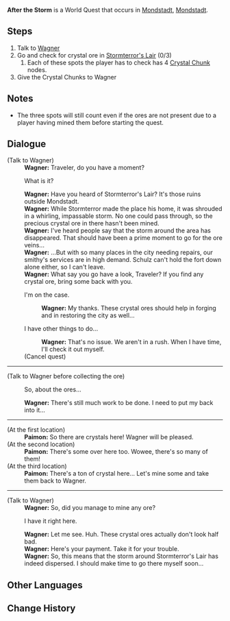 {{Quest Infobox
|id            = 70821
|type          = World
|region        = Mondstadt
|area          = Starfell Valley
|summary       = [[Wagner]] asks the Traveler to help him find some [[Crystal Chunk|crystal chunks]] in [[Stormterror's Lair]].
|requirement   = Complete [[Song of the Dragon and Freedom]]
|startLocation = [[City of Mondstadt|Mondstadt]], [[Mondstadt]]
|exp           = 100
|mora          = 20,000
|rep           = Mondstadt
|repAmt        = 20
|other         = {{Card|Crystal Chunk|12}}
|characters    = Wagner; Paimon; Traveler
}}
'''After the Storm''' is a World Quest that occurs in [[City of Mondstadt|Mondstadt]], [[Mondstadt]].
==Steps==
# Talk to [[Wagner]]
# Go and check for crystal ore in [[Stormterror's Lair]] (0/3)
## Each of these spots the player has to check has 4 [[Crystal Chunk]] nodes.
# Give the Crystal Chunks to Wagner

==Notes==
*The three spots will still count even if the ores are not present due to a player having mined them before starting the quest.

==Dialogue==
{{Quest Description|After [[Dvalin]] was cleansed, access to Stormterror's Lair has been restored. [[Wagner]] would like to go there to look for precious Crystal Ore...}}
{{Dialogue start}}
;(Talk to Wagner)
:'''Wagner:''' Traveler, do you have a moment?
:{{DIcon}} What is it?
:'''Wagner:''' Have you heard of Stormterror's Lair? It's those ruins outside Mondstadt.
:'''Wagner:''' While Stormterror made the place his home, it was shrouded in a whirling, impassable storm. No one could pass through, so the precious crystal ore in there hasn't been mined.
:'''Wagner:''' I've heard people say that the storm around the area has disappeared. That should have been a prime moment to go for the ore veins...
:'''Wagner:''' ...But with so many places in the city needing repairs, our smithy's services are in high demand. Schulz can't hold the fort down alone either, so I can't leave.
:'''Wagner:''' What say you go have a look, Traveler? If you find any crystal ore, bring some back with you.
:{{DIcon}} I'm on the case.
::'''Wagner:''' My thanks. These crystal ores should help in forging and in restoring the city as well...
:{{DIcon}} I have other things to do...
::'''Wagner:''' That's no issue. We aren't in a rush. When I have time, I'll check it out myself.
:;(Cancel quest)

----

;(Talk to Wagner before collecting the ore)
:{{DIcon|Quest}} So, about the ores...
:'''Wagner:''' There's still much work to be done. I need to put my back into it...

----

;(At the first location)
:'''Paimon:''' So there are crystals here! Wagner will be pleased.
;(At the second location)
:'''Paimon:''' There's some over here too. Wowee, there's so many of them!
;(At the third location)
:'''Paimon:''' There's a ton of crystal here... Let's mine some and take them back to Wagner.

----

;(Talk to Wagner)
:'''Wagner:''' So, did you manage to mine any ore?
:{{DIcon}} I have it right here.
:'''Wagner:''' Let me see. Huh. These crystal ores actually don't look half bad.
:'''Wagner:''' Here's your payment. Take it for your trouble.
:'''Wagner:''' So, this means that the storm around Stormterror's Lair has indeed dispersed. I should make time to go there myself soon...
{{Dialogue end}}

==Other Languages==
{{Other Languages
|en      = After the Storm
|zhs     = 风后宝矿
|zhs_rm  = Fēnghòu Bǎokuàng
|zht     = 風後寶礦
|zht_rm  = Fēnghòu Bǎokuàng
|zh_tl   = Post-Storm Treasure Mine
|ja      = 風の後のお宝
|ja_rm   = Kaze no Ato no Otakara
|ja_tl   = Treasure After the Wind
|ko      = 바람 뒤의 보물 광산
|ko_rm   = Baram Dwi-ui Bomul Gwangsan
|ko_tl   = Treasure Mine Behind Wind
|es      = El tesoro tras la tormenta
|es_tl   = The Treasure After the Storm
|fr      = Extraction post-tempête
|fr_tl   = Post-Storm Extraction
|ru      = После бури...
|ru_tl   = 
|th      = สมบัติหลังสายลม
|th_rm   = 
|th_tl   = 
|vi      = Kho Báu Của Gió
|vi_tl   = 
|de      = Bergarbeiten nach dem Sturm
|de_tl   = Mining after the Storm
|id      = Angin Penghasil Harta
|id_tl   = Treasure-Carrying Wind
|pt      = Depois da Tempestade
|pt_tl   = After the Storm
}}

==Change History==
{{Change History|1.0}}